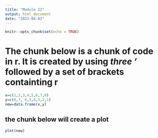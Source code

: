 ---
title: "Module 12"
output: html_document
date: "2023-04-03"
---

```{r setup, include=FALSE}
knitr::opts_chunk$set(echo = TRUE)
```

# The chunk below is a chunk of code in r. It is created by using *three '* followed by a set of brackets containting **r**

```{r}
x=c(1,2,3,4,5,6,7,8)
y=c(8,7, 6,5,4,3,2,1)
new=data.frame(x,y)

```

## the chunk below will create a plot 

```{r}
plot(new)
```